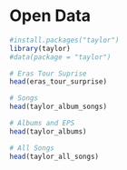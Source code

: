 # Open Data

```r
#install.packages("taylor")
library(taylor)
#data(package = "taylor")

# Eras Tour Suprise
head(eras_tour_surprise)

# Songs
head(taylor_album_songs)

# Albums and EPS
head(taylor_albums)

# All Songs
head(taylor_all_songs)

```

